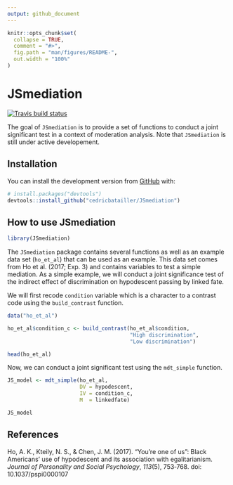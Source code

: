 ```yaml
---
output: github_document
---
```


<!-- README.md is generated from README.Rmd. Please edit that file -->

```r
knitr::opts_chunk$set(
  collapse = TRUE,
  comment = "#>",
  fig.path = "man/figures/README-",
  out.width = "100%"
)
```
# JSmediation

[![Travis build status](https://travis-ci.org/cedricbatailler/JSmediation.svg?branch=master)](https://travis-ci.org/cedricbatailler/JSmediation)

The goal of `JSmediation` is to provide a set of functions to conduct a 
joint significant test in a context of moderation analysis. Note that 
`JSmediation` is still under active developement.


## Installation

<!--
You can install the released version of JSmediation from [CRAN](https://CRAN.R-project.org) with:

``` r
install.packages("JSmediation")
```
-->
You can install the development version from [GitHub](https://github.com/) with:

``` r
# install.packages("devtools")
devtools::install_github("cedricbatailler/JSmediation")
```

## How to use JSmediation

```r
library(JSmediation)
```

The `JSmediation` package contains several functions as well as an example data 
set (`ho_et_al`) that can be used as an example. This data set comes from 
Ho et al. (2017; Exp. 3) and contains variables to test a simple mediation. As a
simple example, we will conduct a joint significance test of the indirect effect
of discrimination on hypodescent passing by linked fate. 

We will first recode `condition` variable which is a character to a contrast 
code using the `build_contrast` function.

```r
data("ho_et_al")

ho_et_al$condition_c <- build_contrast(ho_et_al$condition, 
                                       "High discrimination",
                                       "Low discrimination")

head(ho_et_al)
```

Now, we can conduct a joint significant test using the `mdt_simple` function.

```r
JS_model <- mdt_simple(ho_et_al, 
                       DV = hypodescent, 
                       IV = condition_c, 
                       M  = linkedfate)

JS_model
```



## References

Ho, A. K., Kteily, N. S., & Chen, J. M. (2017). “You’re one of us”: Black 
Americans’ use of hypodescent and its association with egalitarianism. 
_Journal of Personality and Social Psychology_, _113_(5), 753‑768. doi:
10.1037/pspi0000107
